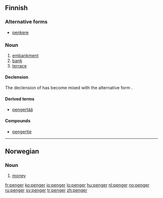 ==Finnish==

===Alternative forms===
* [[penkere]]

===Noun===
{{infl|fi|noun}}

# [[embankment]]
# [[bank]]
# [[terrace]]

====Declension====
The declension of {{term||penger}} has become mixed with the alternative form {{term|penkere}}.
{{fi-decl-ahven|type=askel|pe|ng|nk|er|ä}}
{{fi-decl-hame|type=askel|penker|||ä|nomsg=penger}}

====Derived terms====
* [[pengertää]]

====Compounds====
* [[pengertie]]

----

==Norwegian==

===Noun===
{{infl|no|noun|g=p}}

# [[money]]

[[fr:penger]]
[[ko:penger]]
[[io:penger]]
[[lo:penger]]
[[hu:penger]]
[[nl:penger]]
[[no:penger]]
[[ru:penger]]
[[sv:penger]]
[[tr:penger]]
[[zh:penger]]